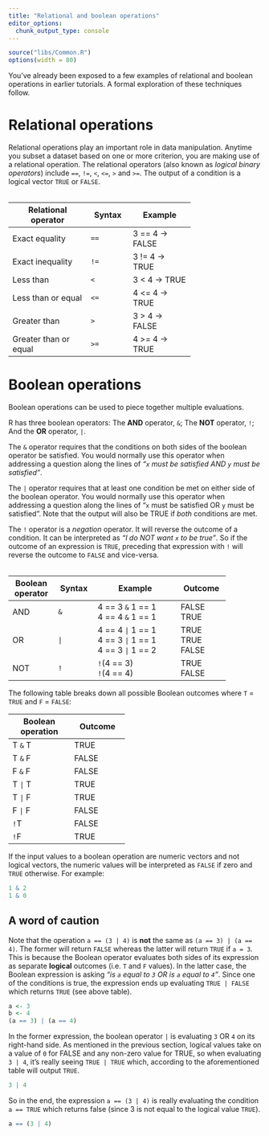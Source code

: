 ---
title: "Relational and boolean operations"
editor_options: 
  chunk_output_type: console
---

```{r echo=FALSE}
source("libs/Common.R")
options(width = 80)
```

You've already been exposed to a few examples of relational and boolean operations in earlier tutorials. A formal exploration of these techniques follow.

# Relational operations

Relational operations play an important role in data manipulation. Anytime you subset a dataset based on one or more criterion, you are making use of a relational operation. The relational operators (also known as *logical binary operators*) include `==`, `!=`, `<`, `<=`, `>` and `>=`. The output of a condition is a logical vector `TRUE` or `FALSE`.  
<br>  

+-----------------------+--------+------------------+
| Relational operator   | Syntax | Example          |
+=======================+========+==================+
| Exact equality        | `==`   |  3 == 4 -> FALSE |
+-----------------------+--------+------------------+
| Exact inequality      | `!=`   |  3 != 4 -> TRUE  |
+-----------------------+--------+------------------+
| Less than             | `<`    |  3 < 4  -> TRUE  |
+-----------------------+--------+------------------+
| Less than or equal    | `<=`   |  4 <= 4 -> TRUE  |
+-----------------------+--------+------------------+
| Greater than          | `>`    |  3 > 4  -> FALSE |
+-----------------------+--------+------------------+
| Greater than or equal | `>=`   |  4 >= 4 -> TRUE  |
+-----------------------+--------+------------------+

# Boolean operations

Boolean operations can be used to piece together multiple evaluations.

R has three boolean operators: The **AND** operator, `&`; The **NOT** operator, `!`; And the **OR** operator, `|`.

The `&` operator requires that the conditions on both sides of the boolean operator be satisfied. You would normally use this operator when addressing a question along the lines of *"`x` must be satisfied AND `y` must be satisfied"*.

The `|` operator requires that at least one condition be met on either side of the boolean operator. You would normally use this operator when addressing a question along the lines of "`x` must be satisfied OR `y` must be satisfied". Note that the output will also be TRUE if *both* conditions are met.

The `!` operator is a *negation* operator. It will reverse the outcome of a condition. It can be interpreted as *"I do NOT want `x` to be true"*. So if the outcome of an expression is `TRUE`, preceding that expression with `!` will reverse the outcome to `FALSE` and vice-versa.  
<br> 
  
+----------+----------+------------------------+--------------+
| Boolean  | Syntax   | Example                | Outcome      |
| operator |          |                        |              |
+==========+==========+========================+==============+
| AND      | `&`      | 4 == 3 `&` 1 == 1 <br> | FALSE  <br>  |
|          |          | 4 == 4 `&` 1 == 1      | TRUE         |
+----------+----------+------------------------+--------------+
| OR       | `|`      | 4 == 4 `|` 1 == 1 <br> | TRUE  <br>   |
|          |          | 4 == 3 `|` 1 == 1 <br> | TRUE  <br>   |
|          |          | 4 == 3 `|` 1 == 2      | FALSE        |
+----------+----------+------------------------+--------------+
| NOT      | `!`      | `!`(4 == 3) <br>       | TRUE  <br>   |
|          |          | `!`(4 == 4)            | FALSE        |
+----------+----------+------------------------+--------------+

The following table breaks down all possible Boolean outcomes where `T` = `TRUE` and `F` = `FALSE`:

+-------------------+------------+
| Boolean operation | Outcome    |
+===================+============+
| T `&` T           | TRUE       |
+-------------------+------------+
| T `&` F           | FALSE      |
+-------------------+------------+
| F `&` F           | FALSE      |
+-------------------+------------+
| T `|` T           | TRUE       |
+-------------------+------------+
| T `|` F           | TRUE       |
+-------------------+------------+
| F `|` F           | FALSE      |
+-------------------+------------+
| `!`T              | FALSE      |
+-------------------+------------+
| `!`F              | TRUE       |
+-------------------+------------+

If the input values to a boolean operation are numeric vectors and not logical vectors, the numeric values will be interpreted as `FALSE` if zero and `TRUE` otherwise. For example:

```{r}
1 & 2
1 & 0
```

## A word of caution

Note that the operation `a == (3 | 4)` is **not** the same as `(a == 3) | (a == 4)`. The former will return `FALSE` whereas the latter will return `TRUE` if `a = 3`. This is because the Boolean operator evaluates both sides of its expression as separate **logical** outcomes (i.e. `T` and `F` values). In the latter case, the Boolean expression is asking *"is `a` equal to `3` OR is `a` equal to `4`"*. Since one of the conditions is true, the expression ends up evaluating `TRUE | FALSE` which returns `TRUE` (see above table).

```{r}
a <- 3
b <- 4
(a == 3) | (a == 4)
```

In the former expression, the boolean operator `|` is evaluating `3` OR `4` on its right-hand side. As mentioned in the previous section, logical values take on a value of `0` for FALSE and any non-zero value for TRUE, so when evaluating `3 | 4`, it's really seeing `TRUE | TRUE` which, according to the aforementioned table will output `TRUE`.

```{r}
3 | 4
```

So in the end, the expression `a == (3 | 4)` is really evaluating the condition `a == TRUE` which returns false (since 3 is not equal to the logical value `TRUE`).

```{r}
a == (3 | 4)
```
